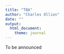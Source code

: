 ```yaml
---
title: "TBA"
author: "Charles Ollion"
date: ""
output: 
  html_document:
    theme: journal
---
```


To be announced